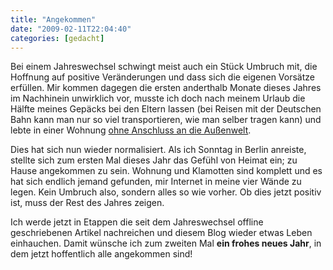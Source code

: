 ```yaml
---
title: "Angekommen"
date: "2009-02-11T22:04:40"
categories: [gedacht]
---
```


Bei einem Jahreswechsel schwingt meist auch ein Stück Umbruch mit, die Hoffnung auf positive Veränderungen und dass sich die eigenen Vorsätze erfüllen. Mir kommen dagegen die ersten anderthalb Monate dieses Jahres im Nachhinein unwirklich vor, musste ich doch nach meinem Urlaub die Hälfte meines Gepäcks bei den Eltern lassen (bei Reisen mit der Deutschen Bahn kann man nur so viel transportieren, wie man selber tragen kann) und lebte in einer Wohnung [ohne Anschluss an die Außenwelt](/blog/2009/01/05/my-life-without-internet/).

Dies hat sich nun wieder normalisiert. Als ich Sonntag in Berlin anreiste, stellte sich zum ersten Mal dieses Jahr das Gefühl von Heimat ein; zu Hause angekommen zu sein. Wohnung und Klamotten sind komplett und es hat sich endlich jemand gefunden, mir Internet in meine vier Wände zu legen. Kein Umbruch also, sondern alles so wie vorher. Ob dies jetzt positiv ist, muss der Rest des Jahres zeigen.

Ich werde jetzt in Etappen die seit dem Jahreswechsel offline geschriebenen Artikel nachreichen und diesem Blog wieder etwas Leben einhauchen. Damit wünsche ich zum zweiten Mal **ein frohes neues Jahr**, in dem jetzt hoffentlich alle angekommen sind!
